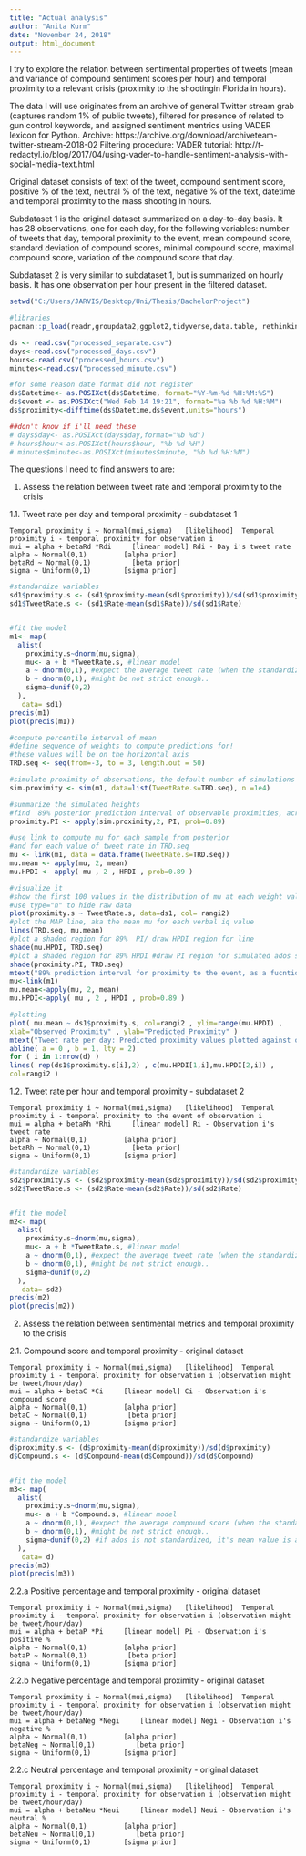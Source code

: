 ```yaml
---
title: "Actual analysis"
author: "Anita Kurm"
date: "November 24, 2018"
output: html_document
---
```


I try to explore the relation between sentimental properties of tweets (mean and variance of compound sentiment scores per hour) and temporal proximity to a relevant crisis (proximity to the shootingin Florida in hours).

The data I will use originates from an archive of general Twitter stream grab (captures random 1% of public tweets), filtered for presence of related to gun control keywords, and assigned sentiment mentrics using VADER lexicon for Python.
Archive: https://archive.org/download/archiveteam-twitter-stream-2018-02
Filtering procedure: 
VADER tutorial: http://t-redactyl.io/blog/2017/04/using-vader-to-handle-sentiment-analysis-with-social-media-text.html

Original dataset consists of text of the tweet, compound sentiment score, positive % of the text, neutral % of the text, negative % of the text, datetime and temporal proximity to the mass shooting in hours.

Subdataset 1 is the original dataset summarized on a day-to-day basis. It has 28 observations, one for each day, for the following variables: number of tweets that day, temporal proximity to the event, mean compound score, standard deviation of compound scores, minimal compound score, maximal compound score, variation of the compound score that day.

Subdataset 2 is very similar to subdataset 1, but is summarized on hourly basis. It has one observation per hour present in the filtered dataset. 

```r
setwd("C:/Users/JARVIS/Desktop/Uni/Thesis/BachelorProject")

#libraries
pacman::p_load(readr,groupdata2,ggplot2,tidyverse,data.table, rethinking)

ds <- read.csv("processed_separate.csv")
days<-read.csv("processed_days.csv")
hours<-read.csv("processed_hours.csv")
minutes<-read.csv("processed_minute.csv")

#for some reason date format did not register
ds$Datetime<- as.POSIXct(ds$Datetime, format="%Y-%m-%d %H:%M:%S")
ds$event <- as.POSIXct("Wed Feb 14 19:21", format="%a %b %d %H:%M")
ds$proximity<-difftime(ds$Datetime,ds$event,units="hours")

##don't know if i'll need these
# days$day<- as.POSIXct(days$day,format="%b %d")
# hours$hour<-as.POSIXct(hours$hour, "%b %d %H")
# minutes$minute<-as.POSIXct(minutes$minute, "%b %d %H:%M")

```

The questions I need to find answers to are:

1. Assess the relation between tweet rate and temporal proximity to the crisis

  1.1. Tweet rate per day and temporal proximity - subdataset 1
   
    Temporal proximity i ~ Normal(mui,sigma)   [likelihood]  Temporal proximity i - temporal proximity for observation i 
    mui = alpha + betaRd *Rdi     [linear model] Rdi - Day i's tweet rate
    alpha ~ Normal(0,1)         [alpha prior] 
    betaRd ~ Normal(0,1)          [beta prior]
    sigma ~ Uniform(0,1)        [sigma prior] 

```r
#standardize variables 
sd1$proximity.s <- (sd1$proximity-mean(sd1$proximity))/sd(sd1$proximity)
sd1$TweetRate.s <- (sd1$Rate-mean(sd1$Rate))/sd(sd1$Rate)


#fit the model
m1<- map(
  alist(
    proximity.s~dnorm(mu,sigma),
    mu<- a + b *TweetRate.s, #linear model
    a ~ dnorm(0,1), #expect the average tweet rate (when the standardized score = 0) to result in an average standardized proximity (around  0) and you expect the standard deviations to be 1. 2 standard deviations should explain 95% of the variance, So these deviations allow us to be liberal here
    b ~ dnorm(0,1), #might be not strict enough..
    sigma~dunif(0,2)
  ),
   data= sd1)
precis(m1)
plot(precis(m1))

#compute percentile interval of mean
#define sequence of weights to compute predictions for! 
#these values will be on the horizontal axis
TRD.seq <- seq(from=-3, to = 3, length.out = 50) 

#simulate proximity of observations, the default number of simulations is 1000, I increased it here to make simulation variance smoother
sim.proximity <- sim(m1, data=list(TweetRate.s=TRD.seq), n =1e4)

#summarize the simulated heights
#find  89% posterior prediction interval of observable proximities, across the values of weight in TRD.seq
proximity.PI <- apply(sim.proximity,2, PI, prob=0.89)

#use link to compute mu for each sample from posterior
#and for each value of tweet rate in TRD.seq
mu <- link(m1, data = data.frame(TweetRate.s=TRD.seq))
mu.mean <- apply(mu, 2, mean)
mu.HPDI <- apply( mu , 2 , HPDI , prob=0.89 )

#visualize it
#show the first 100 values in the distribution of mu at each weight value  
#use type="n" to hide raw data
plot(proximity.s ~ TweetRate.s, data=ds1, col= rangi2)
#plot the MAP line, aka the mean mu for each verbal iq value
lines(TRD.seq, mu.mean)
#plot a shaded region for 89%  PI/ draw HPDI region for line
shade(mu.HPDI, TRD.seq)
#plot a shaded region for 89% HPDI #draw PI region for simulated ados scores
shade(proximity.PI, TRD.seq)
mtext("89% prediction interval for proximity to the event, as a fucntion of Tweet rate.")
mu<-link(m1)
mu.mean<-apply(mu, 2, mean)
mu.HPDI<-apply( mu , 2 , HPDI , prob=0.89 )

#plotting
plot( mu.mean ~ ds1$proximity.s, col=rangi2 , ylim=range(mu.HPDI) ,
xlab="Observed Proximity" , ylab="Predicted Proximity" )
mtext("Tweet rate per day: Predicted proximity values plotted against observed proximity values")
abline( a = 0 , b = 1, lty = 2)
for ( i in 1:nrow(d) )
lines( rep(ds1$proximity.s[i],2) , c(mu.HPDI[1,i],mu.HPDI[2,i]) ,
col=rangi2 )
```

  1.2. Tweet rate per hour and temporal proximity - subdataset 2
   
    Temporal proximity i ~ Normal(mui,sigma)   [likelihood]  Temporal proximity i - temporal proximity to the event of observation i 
    mui = alpha + betaRh *Rhi     [linear model] Ri - Observation i's tweet rate
    alpha ~ Normal(0,1)         [alpha prior] 
    betaRh ~ Normal(0,1)          [beta prior]
    sigma ~ Uniform(0,1)        [sigma prior] 
    
```r
#standardize variables 
sd2$proximity.s <- (sd2$proximity-mean(sd2$proximity))/sd(sd2$proximity)
sd2$TweetRate.s <- (sd2$Rate-mean(sd2$Rate))/sd(sd2$Rate)


#fit the model
m2<- map(
  alist(
    proximity.s~dnorm(mu,sigma),
    mu<- a + b *TweetRate.s, #linear model
    a ~ dnorm(0,1), #expect the average tweet rate (when the standardized score = 0) to result in an average standardized proximity (around  0) and you expect the standard deviations to be 1. 2 standard deviations should explain 95% of the variance, So these deviations allow us to be liberal here
    b ~ dnorm(0,1), #might be not strict enough..
    sigma~dunif(0,2)
  ),
   data= sd2)
precis(m2)
plot(precis(m2))
```
    

2. Assess the relation between sentimental metrics and temporal proximity to the crisis

  2.1. Compound score and temporal proximity - original dataset
   
    Temporal proximity i ~ Normal(mui,sigma)   [likelihood]  Temporal proximity i - temporal proximity for observation i (observation might be tweet/hour/day)
    mui = alpha + betaC *Ci     [linear model] Ci - Observation i's compound score
    alpha ~ Normal(0,1)         [alpha prior] 
    betaC ~ Normal(0,1)          [beta prior]
    sigma ~ Uniform(0,1)        [sigma prior] 

```r
#standardize variables 
d$proximity.s <- (d$proximity-mean(d$proximity))/sd(d$proximity)
d$Compound.s <- (d$Compound-mean(d$Compound))/sd(d$Compound)


#fit the model
m3<- map(
  alist(
    proximity.s~dnorm(mu,sigma),
    mu<- a + b *Compound.s, #linear model
    a ~ dnorm(0,1), #expect the average compound score (when the standardized score = 0) to result in an average standardized proximity (around  0) and you expect the standard deviations to be 1. 2 standard deviations should explain 95% of the variance, So these deviations allow us to be liberal here
    b ~ dnorm(0,1), #might be not strict enough..
    sigma~dunif(0,2) #if ados is not standardized, it's mean value is around 13, 5 is a pretty liberal prior. but when standardized the mean value is 0 and 
  ),
   data= d)
precis(m3)
plot(precis(m3))

```

  2.2.a Positive percentage and temporal proximity - original dataset
   
    Temporal proximity i ~ Normal(mui,sigma)   [likelihood]  Temporal proximity i - temporal proximity for observation i (observation might be tweet/hour/day)
    mui = alpha + betaP *Pi     [linear model] Pi - Observation i's positive %
    alpha ~ Normal(0,1)         [alpha prior] 
    betaP ~ Normal(0,1)          [beta prior]
    sigma ~ Uniform(0,1)        [sigma prior] 

  2.2.b Negative percentage and temporal proximity - original dataset
   
    Temporal proximity i ~ Normal(mui,sigma)   [likelihood]  Temporal proximity i - temporal proximity for observation i (observation might be tweet/hour/day)
    mui = alpha + betaNeg *Negi     [linear model] Negi - Observation i's negative %
    alpha ~ Normal(0,1)         [alpha prior] 
    betaNeg ~ Normal(0,1)          [beta prior]
    sigma ~ Uniform(0,1)        [sigma prior] 

  2.2.c Neutral percentage and temporal proximity - original dataset
   
    Temporal proximity i ~ Normal(mui,sigma)   [likelihood]  Temporal proximity i - temporal proximity for observation i (observation might be tweet/hour/day)
    mui = alpha + betaNeu *Neui     [linear model] Neui - Observation i's neutral %
    alpha ~ Normal(0,1)         [alpha prior] 
    betaNeu ~ Normal(0,1)          [beta prior]
    sigma ~ Uniform(0,1)        [sigma prior] 
    
```r

```

